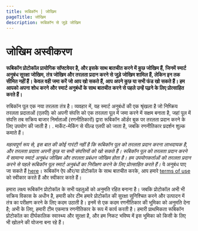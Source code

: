 ```yaml
---
title: रूबिकॉन | जोखिम
pageTitle: जोखिम
description: रूबिकॉन से जुड़े जोखिम
---
```


# जोखिम अस्वीकरण

**रूबिकॉन प्रोटोकॉल प्रायोगिक सॉफ्टवेयर है, और इसके साथ बातचीत करने में कुछ जोखिम हैं, जिनमें स्मार्ट अनुबंध सुरक्षा जोखिम, तंत्र जोखिम और तरलता प्रदान करने से जुड़े जोखिम शामिल हैं, लेकिन इन तक सीमित नहीं हैं। केवल वही जमा करें जो आप खो सकते हैं, आप अपने कुछ या सभी फंड खो सकते हैं। हम आपको अपना शोध करने और स्मार्ट अनुबंधों के साथ बातचीत करने से पहले उन्हें पढ़ने के लिए प्रोत्साहित करते हैं।**

रुबिकॉन पूल एक नया तरलता तंत्र है। व्यवहार में, यह स्मार्ट अनुबंधों की एक श्रृंखला है जो निष्क्रिय तरलता प्रदाताओं (एलपी) को अपनी संपत्ति को एक तरलता पूल में जमा करने में सक्षम बनाता है, जहां पूल में संपत्ति तब सक्रिय बाजार निर्माताओं (रणनीतिकारों) द्वारा रूबिकॉन ऑर्डर बुक पर तरलता प्रदान करने के लिए उपयोग की जाती है। . मार्केट-मेकिंग से यील्ड एलपी को जाता है, जबकि रणनीतिकार प्रदर्शन शुल्क कमाते हैं।

_महत्वपूर्ण रूप से, इस बात की कोई गारंटी नहीं है कि रूबिकॉन पूल को तरलता प्रदान करना लाभदायक है, और तरलता प्रदाता अपनी कुछ या सभी संपत्तियों को खो सकते हैं। रूबिकॉन पूल को तरलता प्रदान करने में सामान्य स्मार्ट अनुबंध जोखिम और तरलता प्रबंधन जोखिम होता है। हम उपयोगकर्ताओं को तरलता प्रदान करने से पहले रूबिकॉन पूल स्मार्ट अनुबंधों का निरीक्षण करने के लिए प्रोत्साहित करते हैं।_ ये अनुबंध पाए जा सकते हैं [here](https://github.com/RubiconDeFi/rubicon\_protocol/tree/master/contracts/rubiconPools)। रूबिकॉन ऐप और/या प्रोटोकॉल के साथ बातचीत करके, आप हमारे [terms of use](https://www.rubicon.finance/terms) को स्वीकार करते हैं और स्वीकार करते हैं।

हमारा लक्ष्य रूबिकॉन प्रोटोकॉल के सभी पहलुओं को अनुमति रहित बनाना है। जबकि प्रोटोकॉल अभी भी सक्रिय विकास के अधीन है, हमारी कोर टीम हमारे प्रोटोकॉल की सुरक्षा सुनिश्चित करने और उत्पादन में तंत्र का परीक्षण करने के लिए कदम उठाती है। इनमें से एक कदम रणनीतिकार की भूमिका को अनुमति देना है; अभी के लिए, हमारी टीम एकमात्र रणनीतिकार के रूप में कार्य करती है। हमारी प्राथमिकता रूबिकॉन प्रोटोकॉल का दीर्घकालिक स्वास्थ्य और सुरक्षा है, और हम निकट भविष्य में इस भूमिका को किसी के लिए भी खोलने की योजना बना रहे हैं।